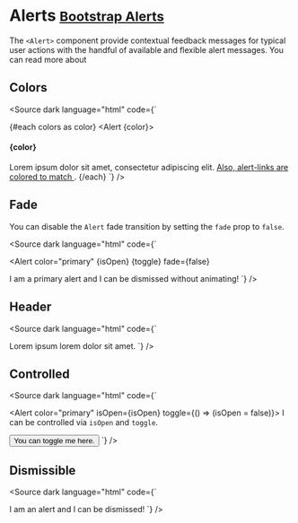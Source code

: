 
<Meta title="Components/Alerts" />

# Alerts <small class="bootstrap-docs">[Bootstrap Alerts](https://getbootstrap.com/docs/5.3/components/alerts/)</small>

The `<Alert>` component provide contextual feedback messages for typical user actions with the handful of available and flexible alert messages. You can read more about

<Canvas>
  <Story of={AlertStories.Basic} />
</Canvas>

<Controls of={AlertStories.Basic} />

## Colors
<Canvas withSource="none">
  <Story of={AlertStories.Colors} />
</Canvas>

<Source dark language="html" code={`
<script lang="ts">

  const colors = [
    'primary',
    'secondary',
    'success',
    'danger',
    'warning',
    'info',
    'light',
    'dark'
  ];
</script>

{#each colors as color}
  <Alert {color}>
    <h4 class="alert-heading text-capitalize">{color}</h4>
    Lorem ipsum dolor sit amet, consectetur adipiscing elit.
    <a href="#todo" class="alert-link">
      Also, alert-links are colored to match
    </a>
    .
  </Alert>
{/each}
`} />

## Fade

<p>You can disable the <code>Alert</code> fade transition by setting the <code>fade</code> prop to <code>false</code>.</p>

<Canvas withSource="none">
  <Story of={AlertStories.Fade} />
</Canvas>

<Source dark language="html" code={`
<script lang="ts">

  let isOpen = true;

  const toggle = () => {
    visible = !visible;
  };
</script>

<Alert
  color="primary"
  {isOpen}
  {toggle}
  fade={false}
>
  I am a primary alert and I can be dismissed without animating!
</Alert>
`} />

## Header
<Canvas withSource="none">
  <Story of={AlertStories.Header} />
</Canvas>

<Source dark language="html" code={`
<script lang="ts">
</script>

<Alert color="primary" heading="Hey here's header text">
  Lorem ipsum lorem dolor sit amet.
</Alert>
`} />

## Controlled
<Canvas withSource="none">
  <Story of={AlertStories.Controlled} />
</Canvas>

<Source dark language="html" code={`
<script lang="ts">

  let isOpen = true;

  const toggle = () => {
    visible = !visible;
  };
</script>

<Alert color="primary" isOpen={isOpen} toggle={() => (isOpen = false)}>
  I can be controlled via <code>isOpen</code> and <code>toggle</code>.
</Alert>

<Button on:click={toggle}>You can toggle me here.</Button>
`} />

## Dismissible
<Canvas withSource="none">
  <Story of={AlertStories.Dismissible} />
</Canvas>

<Source dark language="html" code={`
<script lang="ts">
</script>

<Story name="Dismissible">
  <Alert color="info" dismissible>I am an alert and I can be dismissed!</Alert>
</Story>
`} />
